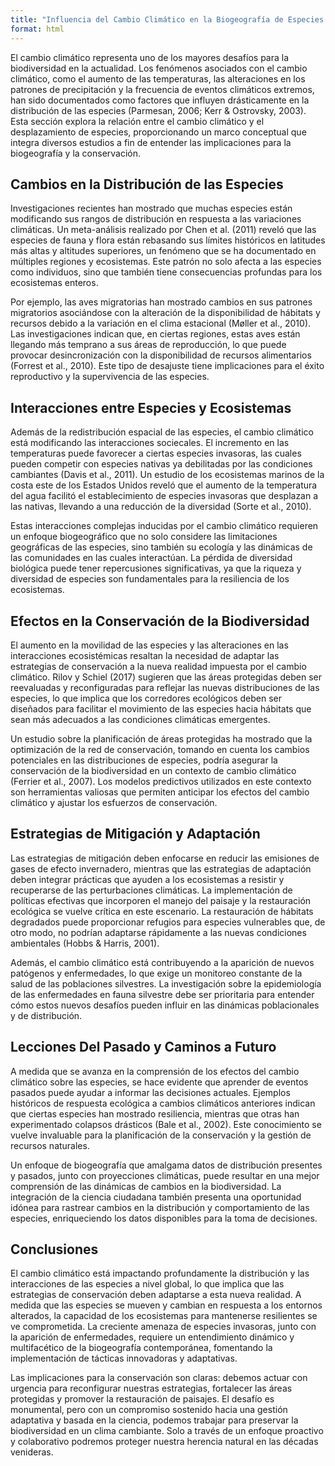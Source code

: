 ```yaml
---
title: "Influencia del Cambio Climático en la Biogeografía de Especies: Un Enfoque Integrador"
format: html
---
```


El cambio climático representa uno de los mayores desafíos para la biodiversidad en la actualidad. Los fenómenos asociados con el cambio climático, como el aumento de las temperaturas, las alteraciones en los patrones de precipitación y la frecuencia de eventos climáticos extremos, han sido documentados como factores que influyen drásticamente en la distribución de las especies (Parmesan, 2006; Kerr & Ostrovsky, 2003). Esta sección explora la relación entre el cambio climático y el desplazamiento de especies, proporcionando un marco conceptual que integra diversos estudios a fin de entender las implicaciones para la biogeografía y la conservación.

## Cambios en la Distribución de las Especies

Investigaciones recientes han mostrado que muchas especies están modificando sus rangos de distribución en respuesta a las variaciones climáticas. Un meta-análisis realizado por Chen et al. (2011) reveló que las especies de fauna y flora están rebasando sus límites históricos en latitudes más altas y altitudes superiores, un fenómeno que se ha documentado en múltiples regiones y ecosistemas. Este patrón no solo afecta a las especies como individuos, sino que también tiene consecuencias profundas para los ecosistemas enteros.

Por ejemplo, las aves migratorias han mostrado cambios en sus patrones migratorios asociándose con la alteración de la disponibilidad de hábitats y recursos debido a la variación en el clima estacional (Møller et al., 2010). Las investigaciones indican que, en ciertas regiones, estas aves están llegando más temprano a sus áreas de reproducción, lo que puede provocar desincronización con la disponibilidad de recursos alimentarios (Forrest et al., 2010). Este tipo de desajuste tiene implicaciones para el éxito reproductivo y la supervivencia de las especies.

## Interacciones entre Especies y Ecosistemas

Además de la redistribución espacial de las especies, el cambio climático está modificando las interacciones sociecales. El incremento en las temperaturas puede favorecer a ciertas especies invasoras, las cuales pueden competir con especies nativas ya debilitadas por las condiciones cambiantes (Davis et al., 2011). Un estudio de los ecosistemas marinos de la costa este de los Estados Unidos reveló que el aumento de la temperatura del agua facilitó el establecimiento de especies invasoras que desplazan a las nativas, llevando a una reducción de la diversidad (Sorte et al., 2010).

Estas interacciones complejas inducidas por el cambio climático requieren un enfoque biogeográfico que no solo considere las limitaciones geográficas de las especies, sino también su ecología y las dinámicas de las comunidades en las cuales interactúan. La pérdida de diversidad biológica puede tener repercusiones significativas, ya que la riqueza y diversidad de especies son fundamentales para la resiliencia de los ecosistemas.

## Efectos en la Conservación de la Biodiversidad

El aumento en la movilidad de las especies y las alteraciones en las interacciones ecosistémicas resaltan la necesidad de adaptar las estrategias de conservación a la nueva realidad impuesta por el cambio climático. Rilov y Schiel (2017) sugieren que las áreas protegidas deben ser reevaluadas y reconfiguradas para reflejar las nuevas distribuciones de las especies, lo que implica que los corredores ecológicos deben ser diseñados para facilitar el movimiento de las especies hacia hábitats que sean más adecuados a las condiciones climáticas emergentes.

Un estudio sobre la planificación de áreas protegidas ha mostrado que la optimización de la red de conservación, tomando en cuenta los cambios potenciales en las distribuciones de especies, podría asegurar la conservación de la biodiversidad en un contexto de cambio climático (Ferrier et al., 2007). Los modelos predictivos utilizados en este contexto son herramientas valiosas que permiten anticipar los efectos del cambio climático y ajustar los esfuerzos de conservación.

## Estrategias de Mitigación y Adaptación

Las estrategias de mitigación deben enfocarse en reducir las emisiones de gases de efecto invernadero, mientras que las estrategias de adaptación deben integrar prácticas que ayuden a los ecosistemas a resistir y recuperarse de las perturbaciones climáticas. La implementación de políticas efectivas que incorporen el manejo del paisaje y la restauración ecológica se vuelve crítica en este escenario. La restauración de hábitats degradados puede proporcionar refugios para especies vulnerables que, de otro modo, no podrían adaptarse rápidamente a las nuevas condiciones ambientales (Hobbs & Harris, 2001).

Además, el cambio climático está contribuyendo a la aparición de nuevos patógenos y enfermedades, lo que exige un monitoreo constante de la salud de las poblaciones silvestres. La investigación sobre la epidemiología de las enfermedades en fauna silvestre debe ser prioritaria para entender cómo estos nuevos desafíos pueden influir en las dinámicas poblacionales y de distribución.

## Lecciones Del Pasado y Caminos a Futuro

A medida que se avanza en la comprensión de los efectos del cambio climático sobre las especies, se hace evidente que aprender de eventos pasados puede ayudar a informar las decisiones actuales. Ejemplos históricos de respuesta ecológica a cambios climáticos anteriores indican que ciertas especies han mostrado resiliencia, mientras que otras han experimentado colapsos drásticos (Bale et al., 2002). Este conocimiento se vuelve invaluable para la planificación de la conservación y la gestión de recursos naturales.

Un enfoque de biogeografía que amalgama datos de distribución presentes y pasados, junto con proyecciones climáticas, puede resultar en una mejor comprensión de las dinámicas de cambios en la biodiversidad. La integración de la ciencia ciudadana también presenta una oportunidad idónea para rastrear cambios en la distribución y comportamiento de las especies, enriqueciendo los datos disponibles para la toma de decisiones.

## Conclusiones

El cambio climático está impactando profundamente la distribución y las interacciones de las especies a nivel global, lo que implica que las estrategias de conservación deben adaptarse a esta nueva realidad. A medida que las especies se mueven y cambian en respuesta a los entornos alterados, la capacidad de los ecosistemas para mantenerse resilientes se ve comprometida. La creciente amenaza de especies invasoras, junto con la aparición de enfermedades, requiere un entendimiento dinámico y multifacético de la biogeografía contemporánea, fomentando la implementación de tácticas innovadoras y adaptativas.

Las implicaciones para la conservación son claras: debemos actuar con urgencia para reconfigurar nuestras estrategias, fortalecer las áreas protegidas y promover la restauración de paisajes. El desafío es monumental, pero con un compromiso sostenido hacia una gestión adaptativa y basada en la ciencia, podemos trabajar para preservar la biodiversidad en un clima cambiante. Solo a través de un enfoque proactivo y colaborativo podremos proteger nuestra herencia natural en las décadas venideras.
